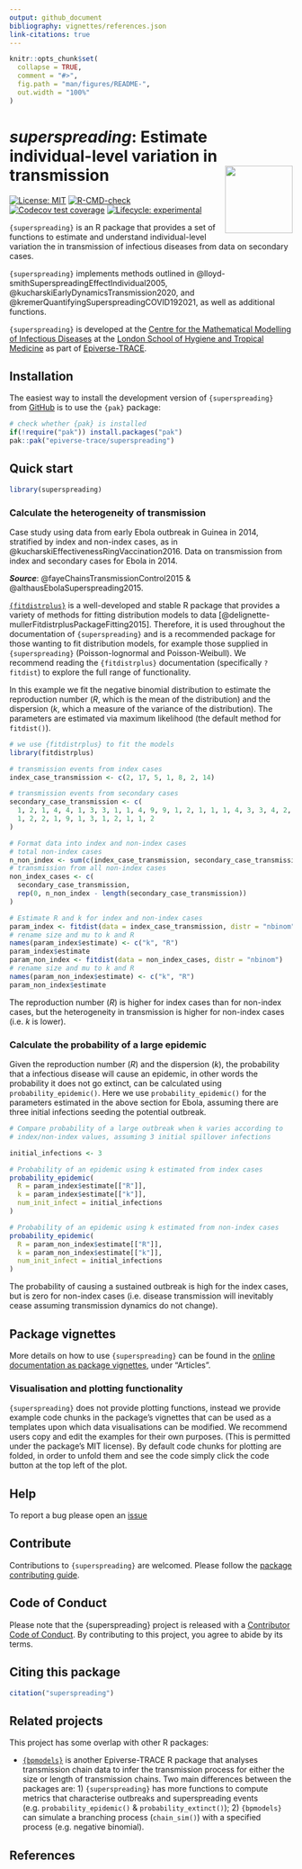 ```yaml
---
output: github_document
bibliography: vignettes/references.json
link-citations: true
---
```


<!-- README.md is generated from README.Rmd. Please edit that file -->

```r
knitr::opts_chunk$set(
  collapse = TRUE,
  comment = "#>",
  fig.path = "man/figures/README-",
  out.width = "100%"
)
```

# _superspreading_: Estimate individual-level variation in transmission <img src="man/figures/logo.png" align="right" width="120"/>

<!-- badges: start -->
[![License: MIT](https://img.shields.io/badge/License-MIT-yellow.svg)](https://opensource.org/license/mit/)
[![R-CMD-check](https://github.com/epiverse-trace/superspreading/actions/workflows/R-CMD-check.yaml/badge.svg)](https://github.com/epiverse-trace/superspreading/actions/workflows/R-CMD-check.yaml)
[![Codecov test coverage](https://codecov.io/gh/epiverse-trace/superspreading/branch/main/graph/badge.svg)](https://app.codecov.io/gh/epiverse-trace/superspreading?branch=main)
[![Lifecycle: experimental](https://img.shields.io/badge/lifecycle-experimental-orange.svg)](https://lifecycle.r-lib.org/articles/stages.html#experimental)
<!-- badges: end -->

`{superspreading}` is an R package that provides a set of functions to estimate 
and understand individual-level variation the in transmission of infectious diseases
from data on secondary cases. 

`{superspreading}` implements methods outlined in @lloyd-smithSuperspreadingEffectIndividual2005, @kucharskiEarlyDynamicsTransmission2020, and @kremerQuantifyingSuperspreadingCOVID192021, as well as additional functions.

`{superspreading}` is developed at the [Centre for the Mathematical Modelling of Infectious Diseases](https://www.lshtm.ac.uk/research/centres/centre-mathematical-modelling-infectious-diseases) at the [London School of Hygiene and Tropical Medicine](https://www.lshtm.ac.uk/) as part of [Epiverse-TRACE](https://data.org/initiatives/epiverse/).

## Installation

The easiest way to install the development version of `{superspreading}` from
[GitHub](https://github.com/) is to use the `{pak}` package:
  
  ``` r
# check whether {pak} is installed
if(!require("pak")) install.packages("pak")
pak::pak("epiverse-trace/superspreading")
```

## Quick start

```r
library(superspreading)
```

### Calculate the heterogeneity of transmission

Case study using data from early Ebola outbreak in Guinea in 2014, stratified by index and non-index cases, as in @kucharskiEffectivenessRingVaccination2016. Data on transmission from index and secondary cases for Ebola in 2014.

***Source***: @fayeChainsTransmissionControl2015 & @althausEbolaSuperspreading2015.

[`{fitdistrplus}`](https://CRAN.R-project.org/package=fitdistrplus) is a well-developed and stable R package that provides a variety of methods for fitting distribution models to data [@delignette-mullerFitdistrplusPackageFitting2015]. Therefore, it is used throughout the documentation of `{superspreading}` and is a recommended package for those wanting to fit distribution models, for example those supplied in `{superspreading}` (Poisson-lognormal and Poisson-Weibull). We recommend reading the `{fitdistrplus}` documentation (specifically `?fitdist`) to explore the full range of functionality.

In this example we fit the negative binomial distribution to estimate the reproduction number ($R$, which is the mean of the distribution) and the dispersion ($k$, which a measure of the variance of the distribution). The parameters are estimated via maximum likelihood (the default method for `fitdist()`).

```r
# we use {fitdistrplus} to fit the models
library(fitdistrplus)

# transmission events from index cases
index_case_transmission <- c(2, 17, 5, 1, 8, 2, 14)

# transmission events from secondary cases
secondary_case_transmission <- c(
  1, 2, 1, 4, 4, 1, 3, 3, 1, 1, 4, 9, 9, 1, 2, 1, 1, 1, 4, 3, 3, 4, 2, 5,
  1, 2, 2, 1, 9, 1, 3, 1, 2, 1, 1, 2
)

# Format data into index and non-index cases
# total non-index cases
n_non_index <- sum(c(index_case_transmission, secondary_case_transmission))
# transmission from all non-index cases
non_index_cases <- c(
  secondary_case_transmission,
  rep(0, n_non_index - length(secondary_case_transmission))
)

# Estimate R and k for index and non-index cases
param_index <- fitdist(data = index_case_transmission, distr = "nbinom")
# rename size and mu to k and R
names(param_index$estimate) <- c("k", "R")
param_index$estimate
param_non_index <- fitdist(data = non_index_cases, distr = "nbinom")
# rename size and mu to k and R
names(param_non_index$estimate) <- c("k", "R")
param_non_index$estimate
```

The reproduction number ($R$) is higher for index cases than for non-index cases, but the heterogeneity in transmission is higher for non-index cases (i.e. $k$ is lower).

### Calculate the probability of a large epidemic

Given the reproduction number ($R$) and the dispersion ($k$), the probability that
a infectious disease will cause an epidemic, in other words the probability it
does not go extinct, can be calculated using `probability_epidemic()`. Here we
use `probability_epidemic()` for the parameters estimated in the above section
for Ebola, assuming there are three initial infections seeding the potential outbreak.

```r
# Compare probability of a large outbreak when k varies according to
# index/non-index values, assuming 3 initial spillover infections

initial_infections <- 3

# Probability of an epidemic using k estimated from index cases
probability_epidemic(
  R = param_index$estimate[["R"]],
  k = param_index$estimate[["k"]],
  num_init_infect = initial_infections
)

# Probability of an epidemic using k estimated from non-index cases
probability_epidemic(
  R = param_non_index$estimate[["R"]],
  k = param_non_index$estimate[["k"]],
  num_init_infect = initial_infections
)
```

The probability of causing a sustained outbreak is high for the index cases, but
is zero for non-index cases (i.e. disease transmission will inevitably cease assuming transmission
dynamics do not change).

## Package vignettes

More details on how to use `{superspreading}` can be found in the [online documentation as package vignettes](https://epiverse-trace.github.io/superspreading/), under "Articles".

### Visualisation and plotting functionality

`{superspreading}` does not provide plotting functions, instead we provide example code chunks in the package's vignettes that can be used as a templates upon which data visualisations can be modified. We recommend users copy and edit the examples for their own purposes. (This is permitted under the package's MIT license). By default code chunks for plotting are folded, in order to unfold them and see the code simply click the code button at the top left of the plot.

## Help 

To report a bug please open an [issue](https://github.com/epiverse-trace/superspreading/issues/new/choose)

## Contribute 

Contributions to `{superspreading}` are welcomed. Please follow the [package contributing guide](https://github.com/epiverse-trace/.github/blob/main/CONTRIBUTING.md).

## Code of Conduct

Please note that the {superspreading} project is released with a 
[Contributor Code of Conduct](https://github.com/epiverse-trace/.github/blob/main/CODE_OF_CONDUCT.md).
By contributing to this project, you agree to abide by its terms.

## Citing this package

```r
citation("superspreading")
```

## Related projects

This project has some overlap with other R packages:

- [`{bpmodels}`](https://github.com/epiverse-trace/bpmodels) is another Epiverse-TRACE
R package that analyses transmission chain data to infer the transmission process for either
the size or length of transmission chains. Two main differences between the packages
are: 1) `{superspreading}` has more functions to compute metrics that characterise
outbreaks and superspreading events (e.g. `probability_epidemic()` & 
`probability_extinct()`); 2) `{bpmodels}` can simulate a branching process 
(`chain_sim()`) with a specified process (e.g. negative binomial).

## References
